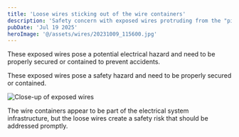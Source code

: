 ```yaml
---
title: 'Loose wires sticking out of the wire containers'
description: 'Safety concern with exposed wires protruding from the "pill" containers around the property.'
pubDate: 'Jul 19 2025'
heroImage: '@/assets/wires/20231009_115600.jpg'
---
```



These exposed wires pose a potential electrical hazard and need to be properly secured or contained to prevent accidents.

These exposed wires pose a safety hazard and need to be properly secured or contained.

<Image src={image1} alt="Close-up of exposed wires" />

The wire containers appear to be part of the electrical system infrastructure, but the loose wires create a safety risk that should be addressed promptly.
